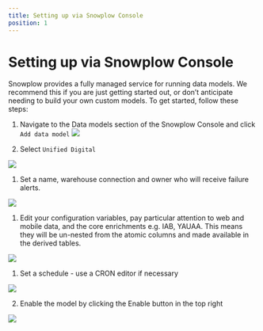 ```yaml
---
title: Setting up via Snowplow Console
position: 1
---
```


# Setting up via Snowplow Console

Snowplow provides a fully managed service for running data models. We recommend this if you are just getting started out, or don’t anticipate needing to build your own custom models. To get started, follow these steps:

1. Navigate to the Data models section of the Snowplow Console and click `Add data model`
![](./screenshots/F8E9BF8C-47CF-48B7-9EDC-78D6EB1221D0_1_201_a.jpeg)

1. Select `Unified Digital`

![](./screenshots/Screenshot_2024-07-04_at_17.40.25.png)

1. Set a name, warehouse connection and owner who will receive failure alerts.

![](./screenshots/Screenshot_2024-07-04_at_17.41.51.png)

1. Edit your configuration variables, pay particular attention to web and mobile data, and the core enrichments e.g. IAB, YAUAA. This means they will be un-nested from the atomic columns and made available in the derived tables.

![](./screenshots//Screenshot_2024-07-04_at_17.43.22.png)

1. Set a schedule - use a CRON editor if necessary

![](./screenshots/Screenshot_2024-07-04_at_17.44.04.png)

2. Enable the model by clicking the Enable button in the top right

![](./screenshots/Screenshot_2024-07-04_at_17.44.26.png)
